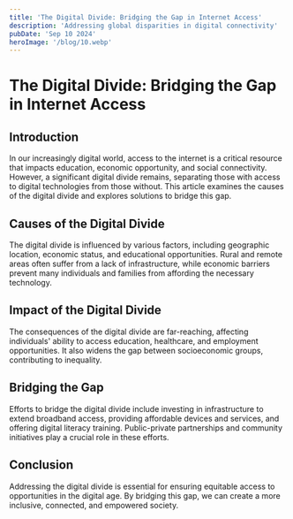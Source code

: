```yaml
---
title: 'The Digital Divide: Bridging the Gap in Internet Access'
description: 'Addressing global disparities in digital connectivity'
pubDate: 'Sep 10 2024'
heroImage: '/blog/10.webp'
---
```


# The Digital Divide: Bridging the Gap in Internet Access

## Introduction

In our increasingly digital world, access to the internet is a critical resource that impacts education, economic opportunity, and social connectivity. However, a significant digital divide remains, separating those with access to digital technologies from those without. This article examines the causes of the digital divide and explores solutions to bridge this gap.

## Causes of the Digital Divide

The digital divide is influenced by various factors, including geographic location, economic status, and educational opportunities. Rural and remote areas often suffer from a lack of infrastructure, while economic barriers prevent many individuals and families from affording the necessary technology.

## Impact of the Digital Divide

The consequences of the digital divide are far-reaching, affecting individuals' ability to access education, healthcare, and employment opportunities. It also widens the gap between socioeconomic groups, contributing to inequality.

## Bridging the Gap

Efforts to bridge the digital divide include investing in infrastructure to extend broadband access, providing affordable devices and services, and offering digital literacy training. Public-private partnerships and community initiatives play a crucial role in these efforts.

## Conclusion

Addressing the digital divide is essential for ensuring equitable access to opportunities in the digital age. By bridging this gap, we can create a more inclusive, connected, and empowered society.